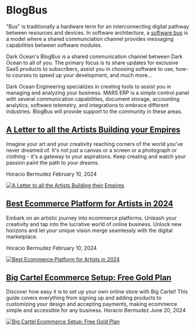 # **BlogBus**

"Bus" is traditionally a hardware term for an interconnecting digital pathway between resources and devices. In software architecture, a [software bus](https://learn.microsoft.com/en-us/azure/service-bus-messaging/service-bus-messaging-overview) is a model where a shared communciation channel provides messaging capabilities between software modules.

Dark Ocean's BlogBus is a shared communication channel between Dark Ocean to all of you. The primary focus is to share updates for exclusive SaaS products to subscribers, assist you in choosing software to use, how-to courses to speed up your development, and much more...

Dark Ocean Engineering specializes in creating tools to assist you in managing and analyzing your business. MARS ERP is a simple control panel with several communication capabilities, document storage, accounting analytics, software telemetry, and integrations to embrace different industries. BlogBus will provide support to the community in these areas.

## [**A Letter to all the Artists Building your Empires**](https://blog.darkoceantech.com/a-letter-to-all-the-artists-building-your-empires.html)

Imagine your art and your creativity reaching corners of the world you've never dreamed of. It's not just a canvas or a screen or a photograph or clothing - it's a gateway to your aspirations. Keep creating and watch your passion paint the path to your dreams.

Horacio Bermudez February 10, 2024

[![A Letter to all the Artists Building their Empires](/blogbus/letter-to-artist.jpeg "A Letter to all the Artists Building their Empires")](https://blog.darkoceantech.com/a-letter-to-all-the-artists-building-your-empires.html)

## [**Best Ecommerce Platform for Artists in 2024**](https://blog.darkoceantech.com/best-ecommerce-platform-for-artists.html)

Embark on an artistic journey into ecommerce platforms. Unleash your creativity and tap into the lucrative world of online business. Unlock new horizons and let your unique vision merge seamlessly with the digital marketplace.

Horacio Bermudez February 10, 2024

[![Best Ecommerce Platform for Artists in 2024](/blogbus/ecommerce-art.jpeg "Best Ecommerce Platform for Artists in 2024")](https://blog.darkoceantech.com/best-ecommerce-platform-for-artists.html)

## [**Big Cartel Ecommerce Setup: Free Gold Plan**](https://blog.darkoceantech.com/big-cartel-ecommerce-setup-free-gold-plan.html)

Discover how easy it is to set up your own online store with Big Cartel! This guide covers everything from signing up and adding products to customizing your design and accepting payments, making ecommerce simple and accessible for any business.
Horacio Bermudez June 20, 2024

[![Big Cartel Ecommerce Setup: Free Gold Plan](/blogbus/big-cartel-account.png "Big Cartel Ecommerce Setup: Free Gold Plan")](https://blog.darkoceantech.com/big-cartel-ecommerce-setup-free-gold-plan.html)
